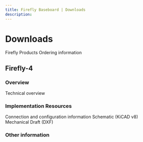 ```yaml
---
title: Firefly Baseboard | Downloads
description: 
---
```



# Downloads

Firefly Products Ordering information <DownloadButton href="#" />

## Firefly-4 

### Overview

Technical overview <DownloadButton href="#" />

### Implementation Resources

Connection and configuration information <DownloadButton href="#" />
Schematic (KiCAD v8) <DownloadButton href="https://github.com/paisleymicro/firefly-4" />
Mechanical Draft (DXF) <DownloadButton href="#" />

### Other information
